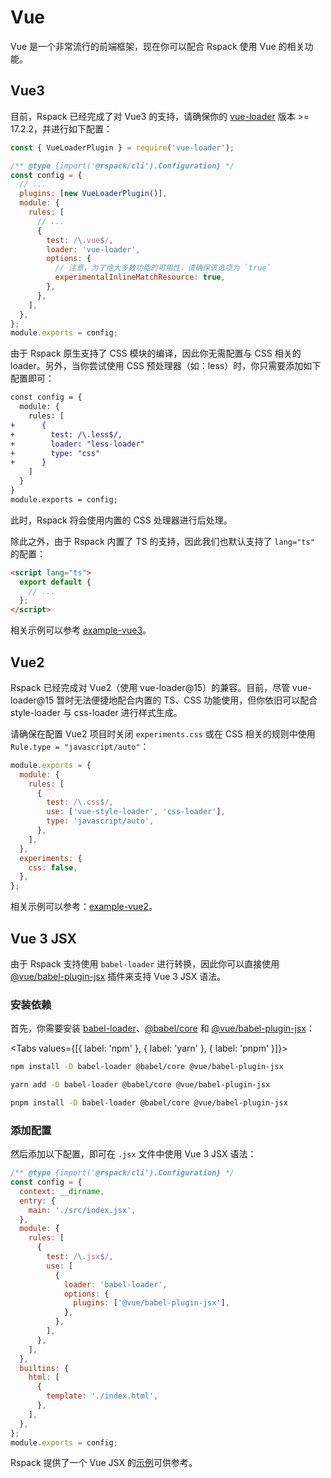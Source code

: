 # Vue

Vue 是一个非常流行的前端框架，现在你可以配合 Rspack 使用 Vue 的相关功能。

## Vue3

目前，Rspack 已经完成了对 Vue3 的支持，请确保你的 [vue-loader](https://github.com/vuejs/vue-loader) 版本 >= 17.2.2，并进行如下配置：

```js title="rspack.config.js"
const { VueLoaderPlugin } = require('vue-loader');

/** @type {import('@rspack/cli').Configuration} */
const config = {
  // ...
  plugins: [new VueLoaderPlugin()],
  module: {
    rules: [
      // ...
      {
        test: /\.vue$/,
        loader: 'vue-loader',
        options: {
          // 注意，为了绝大多数功能的可用性，请确保该选项为 `true`
          experimentalInlineMatchResource: true,
        },
      },
    ],
  },
};
module.exports = config;
```

由于 Rspack 原生支持了 CSS 模块的编译，因此你无需配置与 CSS 相关的 loader。另外，当你尝试使用 CSS 预处理器（如：less）时，你只需要添加如下配置即可：

```diff
const config = {
  module: {
    rules: [
+      {
+        test: /\.less$/,
+        loader: "less-loader"
+        type: "css"
+      }
    ]
  }
}
module.exports = config;
```

此时，Rspack 将会使用内置的 CSS 处理器进行后处理。

除此之外，由于 Rspack 内置了 TS 的支持，因此我们也默认支持了 `lang="ts"` 的配置：

```html
<script lang="ts">
  export default {
    // ...
  };
</script>
```

相关示例可以参考 [example-vue3](https://github.com/web-infra-dev/rspack/tree/main/examples/vue)。

## Vue2

Rspack 已经完成对 Vue2（使用 vue-loader@15）的兼容。目前，尽管 vue-loader@15 暂时无法便捷地配合内置的 TS、CSS 功能使用，但你依旧可以配合 style-loader 与 css-loader 进行样式生成。

请确保在配置 Vue2 项目时关闭 `experiments.css` 或在 CSS 相关的规则中使用 `Rule.type = "javascript/auto"`：

```js title="rspack.config.js"
module.exports = {
  module: {
    rules: [
      {
        test: /\.css$/,
        use: ['vue-style-loader', 'css-loader'],
        type: 'javascript/auto',
      },
    ],
  },
  experiments: {
    css: false,
  },
};
```

相关示例可以参考：[example-vue2](https://github.com/web-infra-dev/rspack/tree/main/examples/vue2)。

## Vue 3 JSX

由于 Rspack 支持使用 `babel-loader` 进行转换，因此你可以直接使用 [@vue/babel-plugin-jsx](https://github.com/vuejs/babel-plugin-jsx) 插件来支持 Vue 3 JSX 语法。

### 安装依赖

首先，你需要安装 [babel-loader](https://www.npmjs.com/package/babel-loader)、[@babel/core](https://www.npmjs.com/package/@babel/core) 和 [@vue/babel-plugin-jsx](https://www.npmjs.com/package/@vue/babel-plugin-jsx)：


<Tabs values={[{ label: 'npm' }, { label: 'yarn' }, { label: 'pnpm' }]}>
  <Tab>

```sh
npm install -D babel-loader @babel/core @vue/babel-plugin-jsx
```

  </Tab>

  <Tab>

```sh
yarn add -D babel-loader @babel/core @vue/babel-plugin-jsx
```

  </Tab>

  <Tab>

```sh
pnpm install -D babel-loader @babel/core @vue/babel-plugin-jsx
```

  </Tab>
</Tabs>

### 添加配置

然后添加以下配置，即可在 `.jsx` 文件中使用 Vue 3 JSX 语法：

```js title="rspack.config.js"
/** @type {import('@rspack/cli').Configuration} */
const config = {
  context: __dirname,
  entry: {
    main: './src/index.jsx',
  },
  module: {
    rules: [
      {
        test: /\.jsx$/,
        use: [
          {
            loader: 'babel-loader',
            options: {
              plugins: ['@vue/babel-plugin-jsx'],
            },
          },
        ],
      },
    ],
  },
  builtins: {
    html: [
      {
        template: './index.html',
      },
    ],
  },
};
module.exports = config;
```

Rspack 提供了一个 Vue JSX 的[示例](https://github.com/web-infra-dev/rspack/tree/main/examples/vue3-jsx)可供参考。
